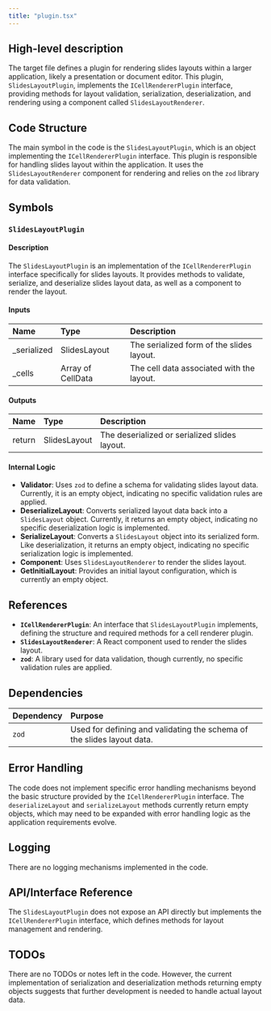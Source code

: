 ```yaml
---
title: "plugin.tsx"
---
```


## High-level description

The target file defines a plugin for rendering slides layouts within a larger application, likely a presentation or document editor. This plugin, `SlidesLayoutPlugin`, implements the `ICellRendererPlugin` interface, providing methods for layout validation, serialization, deserialization, and rendering using a component called `SlidesLayoutRenderer`.

## Code Structure

The main symbol in the code is the `SlidesLayoutPlugin`, which is an object implementing the `ICellRendererPlugin` interface. This plugin is responsible for handling slides layout within the application. It uses the `SlidesLayoutRenderer` component for rendering and relies on the `zod` library for data validation.

## Symbols

### `SlidesLayoutPlugin`
#### Description
The `SlidesLayoutPlugin` is an implementation of the `ICellRendererPlugin` interface specifically for slides layouts. It provides methods to validate, serialize, and deserialize slides layout data, as well as a component to render the layout.

#### Inputs
| Name | Type | Description |
|:-----|:-----|:------------|
| _serialized | SlidesLayout | The serialized form of the slides layout. |
| _cells | Array of CellData | The cell data associated with the layout. |

#### Outputs
| Name | Type | Description |
|:-----|:-----|:------------|
| return | SlidesLayout | The deserialized or serialized slides layout. |

#### Internal Logic
- **Validator**: Uses `zod` to define a schema for validating slides layout data. Currently, it is an empty object, indicating no specific validation rules are applied.
- **DeserializeLayout**: Converts serialized layout data back into a `SlidesLayout` object. Currently, it returns an empty object, indicating no specific deserialization logic is implemented.
- **SerializeLayout**: Converts a `SlidesLayout` object into its serialized form. Like deserialization, it returns an empty object, indicating no specific serialization logic is implemented.
- **Component**: Uses `SlidesLayoutRenderer` to render the slides layout.
- **GetInitialLayout**: Provides an initial layout configuration, which is currently an empty object.

## References

- **`ICellRendererPlugin`**: An interface that `SlidesLayoutPlugin` implements, defining the structure and required methods for a cell renderer plugin.
- **`SlidesLayoutRenderer`**: A React component used to render the slides layout.
- **`zod`**: A library used for data validation, though currently, no specific validation rules are applied.

## Dependencies

| Dependency | Purpose |
|:-----------|:--------|
| `zod` | Used for defining and validating the schema of the slides layout data. |

## Error Handling

The code does not implement specific error handling mechanisms beyond the basic structure provided by the `ICellRendererPlugin` interface. The `deserializeLayout` and `serializeLayout` methods currently return empty objects, which may need to be expanded with error handling logic as the application requirements evolve.

## Logging

There are no logging mechanisms implemented in the code.

## API/Interface Reference

The `SlidesLayoutPlugin` does not expose an API directly but implements the `ICellRendererPlugin` interface, which defines methods for layout management and rendering.

## TODOs

There are no TODOs or notes left in the code. However, the current implementation of serialization and deserialization methods returning empty objects suggests that further development is needed to handle actual layout data.